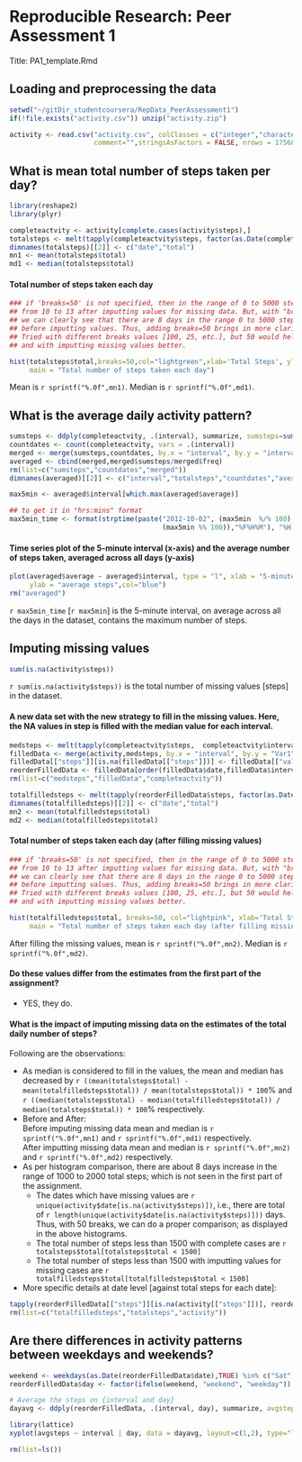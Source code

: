 # Reproducible Research: Peer Assessment 1
Title:  PA1_template.Rmd                         

## Loading and preprocessing the data
```r
setwd("~/gitDir_studentcoursera/RepData_PeerAssessment1")
if(!file.exists("activity.csv")) unzip("activity.zip")
```

```r
activity <- read.csv("activity.csv", colClasses = c("integer","character","integer"),
                     comment="",stringsAsFactors = FALSE, nrows = 17568)
```

## What is mean total number of steps taken per day?
```r
library(reshape2)
library(plyr)

completeactvity <- activity[complete.cases(activity$steps),]
totalsteps <- melt(tapply(completeactvity$steps, factor(as.Date(completeactvity$date)), sum))
dimnames(totalsteps)[[2]] <- c("date","total")
mn1 <- mean(totalsteps$total)
md1 <- median(totalsteps$total)
```

#### Total number of steps taken each day
```r
### if 'breaks=50' is not specified, then in the range of 0 to 5000 steps, there is an increase 
## from 10 to 13 after imputting values for missing data. But, with "breaks=50", 
## we can clearly see that there are 8 days in the range 0 to 5000 steps, which is not present 
## before imputting values. Thus, adding breaks=50 brings in more clarity. 
## Tried with different breaks values [100, 25, etc.], but 50 would help us to compare without NAs 
## and with imputting missing values better.

hist(totalsteps$total,breaks=50,col="lightgreen",xlab='Total Steps', ylab = "Days", 
     main = "Total number of steps taken each day")
```

Mean is `r sprintf("%.0f",mn1) `. Median is `r sprintf("%.0f",md1)`.

## What is the average daily activity pattern?
```r
sumsteps <- ddply(completeactvity, .(interval), summarize, sumsteps=sum(steps))
countdates <- count(completeactvity, vars = .(interval))
merged <- merge(sumsteps,countdates, by.x = "interval", by.y = "interval")
averaged <- cbind(merged,merged$sumsteps/merged$freq)
rm(list=c("sumsteps","countdates","merged"))
dimnames(averaged)[[2]] <- c("interval","totalsteps","countdates","average")

max5min <- averaged$interval[which.max(averaged$average)]

## to get it in "hrs:mins" format
max5min_time <- format(strptime(paste("2012-10-02", (max5min  %/% 100), 
                                      (max5min %% 100)),"%F%H%M"), "%H:%M")
```

#### Time series plot of the 5-minute interval (x-axis) and the average number of steps taken, averaged across all days (y-axis)
```r
plot(averaged$average ~ averaged$interval, type = "l", xlab = "5-minute interval",
     ylab = "average steps",col="blue")
rm("averaged")
```

`r max5min_time` [`r max5min`] is the 5-minute interval, on average across all the days in the dataset, contains the maximum number of steps.

## Imputing missing values
```r
sum(is.na(activity$steps))
```
`r sum(is.na(activity$steps))` is the total number of missing values [steps] in the dataset. 
  
#### A new data set with the new strategy to fill in the missing values. Here, the NA values in step is filled with the median value for each interval.
```r
medsteps <- melt(tapply(completeactvity$steps,  completeactvity$interval, median))
filledData <- merge(activity,medsteps, by.x = "interval", by.y = "Var1",all = TRUE)
filledData[["steps"]][is.na(filledData[["steps"]])] <- filledData[["value"]][is.na(filledData[["steps"]])]
reorderFilledData <- filledData[order(filledData$date,filledData$interval),c(2,3,1)]
rm(list=c("medsteps","filledData","completeactvity"))

totalfilledsteps <- melt(tapply(reorderFilledData$steps, factor(as.Date(reorderFilledData$date)), sum))
dimnames(totalfilledsteps)[[2]] <- c("date","total")
mn2 <- mean(totalfilledsteps$total)
md2 <- median(totalfilledsteps$total)
```

#### Total number of steps taken each day (after filling missing values)
```r
### if 'breaks=50' is not specified, then in the range of 0 to 5000 steps, there is an increase 
## from 10 to 13 after imputting values for missing data. But, with "breaks=50", 
## we can clearly see that there are 8 days in the range 0 to 5000 steps, which is not present 
## before imputting values. Thus, adding breaks=50 brings in more clarity. 
## Tried with different breaks values [100, 25, etc.], but 50 would help us to compare without NAs 
## and with imputting missing values better.

hist(totalfilledsteps$total, breaks=50, col="lightpink", xlab='Total Steps', 
     main = "Total number of steps taken each day (after filling missing values)")
```

After filling the missing values, mean is `r sprintf("%.0f",mn2) `. Median is `r sprintf("%.0f",md2)`.

#### Do these values differ from the estimates from the first part of the assignment? 
* YES, they do.  

#### What is the impact of imputing missing data on the estimates of the total daily number of steps?  
Following are the observations:   
  
* As median is considered to fill in the values, the mean and median has decreased by `r ((mean(totalsteps$total) - mean(totalfilledsteps$total)) / mean(totalsteps$total)) * 100`% and `r ((median(totalsteps$total) - median(totalfilledsteps$total)) / median(totalsteps$total)) * 100`% respectively.  
* Before and After:  
Before imputing missing data mean and median is `r sprintf("%.0f",mn1) ` and `r sprintf("%.0f",md1)` respectively.  
After imputting missing  data mean and median is `r sprintf("%.0f",mn2) ` and `r sprintf("%.0f",md2)` respectively.  
* As per histogram comparison, there are about 8 days increase in the range of 1000 to 2000 total steps; which is not seen in the first part of the assignment.  
   * The dates which have missing values are `r unique(activity$date[is.na(activity$steps)])`, i.e., there are total of `r length(unique(activity$date[is.na(activity$steps)]))` days. Thus, with 50 breaks, we can do a proper comparison; as displayed in the above histograms.  
   * The total number of steps less than 1500 with complete cases are `r totalsteps$total[totalsteps$total < 1500]`  
   * The total number of steps less than 1500 with imputting values for missing cases are `r totalfilledsteps$total[totalfilledsteps$total < 1500]` 
* More specific details at date level [against total steps for each date]:  
```r
tapply(reorderFilledData[["steps"]][is.na(activity[["steps"]])], reorderFilledData$date[is.na(activity[["steps"]])], sum)
rm(list=c("totalfilledsteps","totalsteps","activity"))
```
 
## Are there differences in activity patterns between weekdays and weekends?
```r
weekend <- weekdays(as.Date(reorderFilledData$date),TRUE) %in% c("Sat", "Sun")
reorderFilledData$day <- factor(ifelse(weekend, "weekend", "weekday"))

# Average the steps on {interval and day}
dayavg <- ddply(reorderFilledData, .(interval, day), summarize, avgsteps=mean(steps))
```
```r
library(lattice)
xyplot(avgsteps ~ interval | day, data = dayavg, layout=c(1,2), type="l", xlab="Interval", ylab="Steps")
```

```r
rm(list=ls())
```
